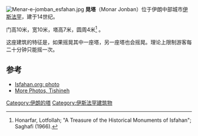 {{coord|32|39|1.65|N|51|35|39.11|E|region:IR|display=title}}
[[File:Menar-e-jomban_esfahan.jpg|thumb]]
'''晃塔'''（Monar Jonban）位于伊朗中部城市[[伊斯法罕|伊斯法罕]]，建于14世纪。

门高10米，宽10米，塔高7米，圆周4米<ref>Honarfar, Lotfollah; "A Treasure of the Historical Monuments of Isfahan"; Saghafi  (1966).</ref> 。

这座建筑的特征是，如果摇晃其中一座塔，另一座塔也会摇晃。理论上限制游客每二十分钟只能摇一次。

==参考==
{{Reflist}}
* [http://www.isfahan.org.uk/monjom/monjom.html Isfahan.org: photo] {{Wayback|url=http://www.isfahan.org.uk/monjom/monjom.html |date=20160426152023 }}
* [http://www.tishineh.com/touritem/811-12/Monar More Photos, Tishineh] {{Wayback|url=http://www.tishineh.com/touritem/811-12/Monar |date=20200716065417 }}

[[Category:伊朗的塔|Category:伊朗的塔]]
[[Category:伊斯法罕建筑物|Category:伊斯法罕建筑物]]